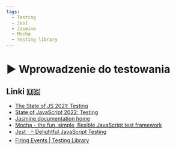 ```yaml
---
tags:
  - Testing
  - Jest
  - Jasmine
  - Mocha
  - Testing library
---
```



# ▶️ Wprowadzenie do testowania

<VimeoPlayer videoId="753627286" />

## Linki 🇺🇸

- [The State of JS 2021: Testing](https://2021.stateofjs.com/en-US/libraries/testing/)
- [State of JavaScript 2022: Testing](https://2022.stateofjs.com/en-US/libraries/testing/)
- [Jasmine documentation home](https://jasmine.github.io/pages/docs_home.html)
- [Mocha - the fun, simple, flexible JavaScript test framework](https://mochajs.org/)
- [Jest · 🃏 Delightful JavaScript Testing](https://jestjs.io/)
- [Firing Events | Testing Library](https://testing-library.com/docs/dom-testing-library/api-events/)
